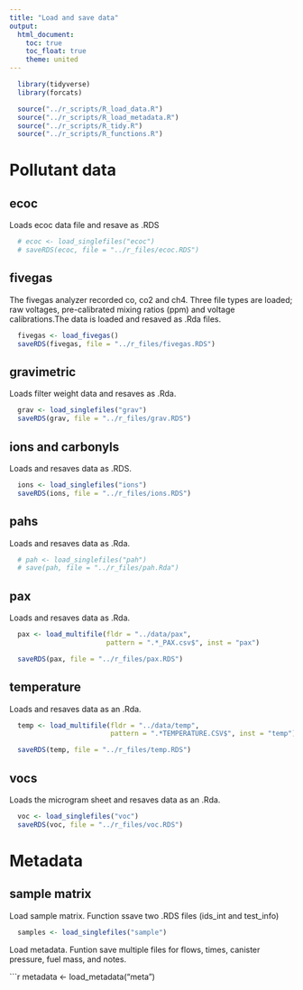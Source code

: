 ```yaml
---
title: "Load and save data"
output:
  html_document:
    toc: true
    toc_float: true
    theme: united
---
```


```r
  library(tidyverse)
  library(forcats)
```

```r
  source("../r_scripts/R_load_data.R")
  source("../r_scripts/R_load_metadata.R")
  source("../r_scripts/R_tidy.R")
  source("../r_scripts/R_functions.R")
```

# Pollutant data

## ecoc

Loads ecoc data file and resave as .RDS

```r
  # ecoc <- load_singlefiles("ecoc")
  # saveRDS(ecoc, file = "../r_files/ecoc.RDS")
```

## fivegas

The fivegas analyzer recorded co, co2 and ch4. Three file types are loaded; raw voltages, pre-calibrated mixing ratios (ppm) and voltage calibrations.The data is loaded and resaved as .Rda files.

```r
  fivegas <- load_fivegas()
  saveRDS(fivegas, file = "../r_files/fivegas.RDS")
```

## gravimetric

Loads filter weight data and resaves as .Rda.

```r
  grav <- load_singlefiles("grav")
  saveRDS(grav, file = "../r_files/grav.RDS")
```

## ions and carbonyls

Loads and resaves data as .RDS.

```r
  ions <- load_singlefiles("ions")
  saveRDS(ions, file = "../r_files/ions.RDS")
```

## pahs

Loads and resaves data as .Rda.

```r
  # pah <- load_singlefiles("pah")
  # save(pah, file = "../r_files/pah.Rda")
```

## pax

Loads and resaves data as .Rda.

```r
  pax <- load_multifile(fldr = "../data/pax",
                        pattern = ".*_PAX.csv$", inst = "pax")

  saveRDS(pax, file = "../r_files/pax.RDS")
```

## temperature

Loads and resaves data as an .Rda.

```r
  temp <- load_multifile(fldr = "../data/temp",
                         pattern = ".*TEMPERATURE.CSV$", inst = "temp")

  saveRDS(temp, file = "../r_files/temp.RDS")
```

## vocs

Loads the microgram sheet  and resaves data as an .Rda.
 
```r
  voc <- load_singlefiles("voc")
  saveRDS(voc, file = "../r_files/voc.RDS")
```

# Metadata

## sample matrix

Load sample matrix. Function ssave two .RDS files (ids_int and test_info)

```r
  samples <- load_singlefiles("sample")
```

Load metadata. Funtion save multiple files for flows, times, canister pressure, fuel mass, and notes.

```r
metadata <- load_metadata("meta")

